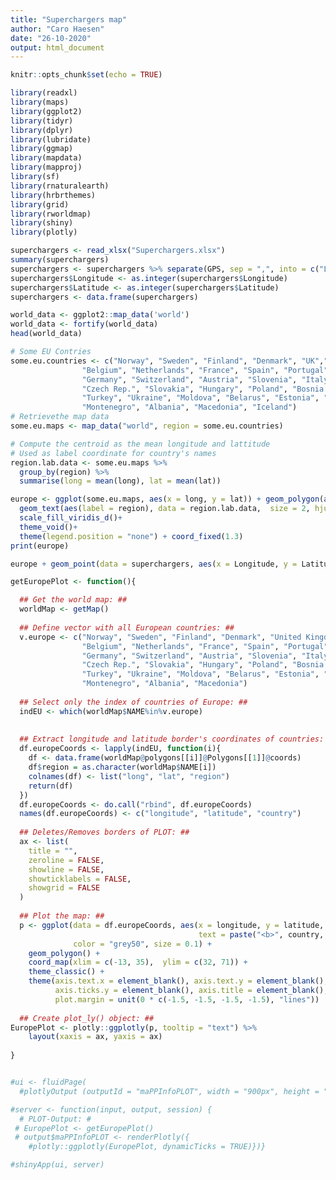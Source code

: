 ```yaml
---
title: "Superchargers map"
author: "Caro Haesen"
date: "26-10-2020"
output: html_document
---
```


```r
knitr::opts_chunk$set(echo = TRUE)
```

```r
library(readxl)
library(maps)
library(ggplot2)
library(tidyr)
library(dplyr)
library(lubridate)
library(ggmap)
library(mapdata)
library(mapproj)
library(sf)
library(rnaturalearth)
library(hrbrthemes)
library(grid)
library(rworldmap)
library(shiny)
library(plotly)

```
```r
superchargers <- read_xlsx("Superchargers.xlsx")
summary(superchargers)
superchargers <- superchargers %>% separate(GPS, sep = ",", into = c("Latitude", "Longitude"))
superchargers$Longitude <- as.integer(superchargers$Longitude)
superchargers$Latitude <- as.integer(superchargers$Latitude)
superchargers <- data.frame(superchargers)
```

```r
world_data <- ggplot2::map_data('world')
world_data <- fortify(world_data)
head(world_data)
```

```r
# Some EU Contries
some.eu.countries <- c("Norway", "Sweden", "Finland", "Denmark", "UK","Ireland", "Greece",
                "Belgium", "Netherlands", "France", "Spain", "Portugal", "Luxembourg", "Croatia",
                "Germany", "Switzerland", "Austria", "Slovenia", "Italy", "Bulgaria", "Romania",
                "Czech Rep.", "Slovakia", "Hungary", "Poland", "Bosnia Hercegovina", "Serbia",
                "Turkey", "Ukraine", "Moldova", "Belarus", "Estonia", "Latvia", "Lithuania",
                "Montenegro", "Albania", "Macedonia", "Iceland")
# Retrievethe map data
some.eu.maps <- map_data("world", region = some.eu.countries)

# Compute the centroid as the mean longitude and lattitude
# Used as label coordinate for country's names
region.lab.data <- some.eu.maps %>%
  group_by(region) %>%
  summarise(long = mean(long), lat = mean(lat))

europe <- ggplot(some.eu.maps, aes(x = long, y = lat)) + geom_polygon(aes( group = group), color='black', fill = 'white')+
  geom_text(aes(label = region), data = region.lab.data,  size = 2, hjust = 0.5)+
  scale_fill_viridis_d()+
  theme_void()+
  theme(legend.position = "none") + coord_fixed(1.3)
print(europe)
```

```r
europe + geom_point(data = superchargers, aes(x = Longitude, y = Latitude), size = 0.3, color = 'red') + coord_fixed(1.3)
```

```r
getEuropePlot <- function(){

  ## Get the world map: ##
  worldMap <- getMap()
  
  ## Define vector with all European countries: ##
  v.europe <- c("Norway", "Sweden", "Finland", "Denmark", "United Kingdom","Ireland", "Greece",
                "Belgium", "Netherlands", "France", "Spain", "Portugal", "Luxembourg", "Croatia",
                "Germany", "Switzerland", "Austria", "Slovenia", "Italy", "Bulgaria", "Romania",
                "Czech Rep.", "Slovakia", "Hungary", "Poland", "Bosnia Hercegovina", "Serbia",
                "Turkey", "Ukraine", "Moldova", "Belarus", "Estonia", "Latvia", "Lithuania",
                "Montenegro", "Albania", "Macedonia")
  
  ## Select only the index of countries of Europe: ##
  indEU <- which(worldMap$NAME%in%v.europe)
  
  
  ## Extract longitude and latitude border's coordinates of countries: ##
  df.europeCoords <- lapply(indEU, function(i){
    df <- data.frame(worldMap@polygons[[i]]@Polygons[[1]]@coords)
    df$region = as.character(worldMap$NAME[i])
    colnames(df) <- list("long", "lat", "region")
    return(df)
  })
  df.europeCoords <- do.call("rbind", df.europeCoords)
  names(df.europeCoords) <- c("longitude", "latitude", "country")
  
  ## Deletes/Removes borders of PLOT: ##
  ax <- list(
    title = "",
    zeroline = FALSE,
    showline = FALSE,
    showticklabels = FALSE,
    showgrid = FALSE
  )
  
  ## Plot the map: ##
  p <- ggplot(data = df.europeCoords, aes(x = longitude, y = latitude, group = country, 
                                          text = paste("<b>", country, '</b>\n')), 
              color = "grey50", size = 0.1) + 
    geom_polygon() +
    coord_map(xlim = c(-13, 35),  ylim = c(32, 71)) +
    theme_classic() +
    theme(axis.text.x = element_blank(), axis.text.y = element_blank(), axis.ticks.x = element_blank(),
          axis.ticks.y = element_blank(), axis.title = element_blank(), legend.position = "none",
          plot.margin = unit(0 * c(-1.5, -1.5, -1.5, -1.5), "lines")) 
  
  ## Create plot_ly() object: ##
EuropePlot <- plotly::ggplotly(p, tooltip = "text") %>%
    layout(xaxis = ax, yaxis = ax) 
   
}


#ui <- fluidPage(
  #plotlyOutput (outputId = "maPPInfoPLOT", width = "900px", height = "600px"))

#server <- function(input, output, session) {
  # PLOT-Output: #
 # EuropePlot <- getEuropePlot()
 # output$maPPInfoPLOT <- renderPlotly({
    #plotly::ggplotly(EuropePlot, dynamicTicks = TRUE)})}

#shinyApp(ui, server)
```


